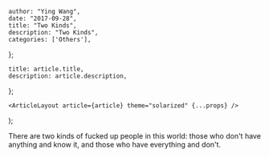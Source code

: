 

    author: "Ying Wang",
    date: "2017-09-28",
    title: "Two Kinds",
    description: "Two Kinds",
    categories: ['Others'],
};

    title: article.title,
    description: article.description,
};

    <ArticleLayout article={article} theme="solarized" {...props} />
);


There are two kinds of fucked up people in this world: those who don't have anything and know it, and those who have everything and don't.
